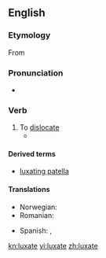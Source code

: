 {{was wotd|2008|December|29}}
==English==

===Etymology===
From {{etyl|la|en}} {{term|luxo|luxō|lang=la}}

===Pronunciation===
* {{audio|En-us-luxate.ogg|Audio (US)}}

===Verb===
{{en-verb|luxates|luxating|luxated}}

# To [[dislocate]]
#*{{quote-book|1863|[[w:Stephen Smith (surgeon)|Stephen Smith]]|Hand-book of Surgical Operations|url=http://books.google.com/books?id=-GkfrDGXQH4C&pg=PA97|page=97
|passage=If in cases of difficulty you have recourse to this means, '''luxate''' downwards as far as half the dorsopalmar diameter, and then ''vice versa''.}}

====Derived terms====
*[[luxating patella]]

====Translations====
{{trans-top|to dislocate}}
*Norwegian: {{t-|no|luksere}}
* Romanian: {{t|ro|luxa}}
{{trans-mid}}
*Spanish: {{t+|es|dislocar}}, {{t-|es|luxar}} 
{{trans-bottom}}

[[kn:luxate]]
[[vi:luxate]]
[[zh:luxate]]